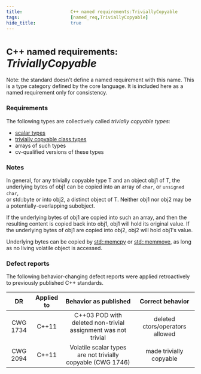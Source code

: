 ```yaml
---
title:                  C++ named requirements:TriviallyCopyable 
tags:                   [named_req,TriviallyCopyable]
hide_title:             true
---
```



# <Since v='cpp11'><small>C++ named requirements:</small> *TriviallyCopyable*</Since>

Note: the standard doesn't define a named requirement with this name. This is a type category defined by the core language. 
It is included here as a named requirement only for consistency.

### Requirements
The following types are collectively called *trivially copyable types*:

* [scalar types](/docs/std/named_req/ScalarType)
* [trivially copyable class types](/docs/std/language/classes#Trivially_copyable_class)
* arrays of such types
* cv-qualified versions of these types

### Notes
In general, for any trivially copyable type T and an object obj1 of T, the underlying bytes of obj1 can be copied into an array of `char`, 
or `unsigned char`,<br/> or <Since v='cpp17'>std::byte</Since> or into obj2, a distinct object of T. Neither obj1 nor obj2 may be a potentially-overlapping subobject.

If the underlying bytes of obj1 are copied into such an array, and then the resulting content is copied back into obj1, 
obj1 will hold its original value. If the underlying bytes of obj1 are copied into obj2, obj2 will hold obj1's value.

Underlying bytes can be copied by [std::memcpy](/docs/std/string/byte/memcpy) or [std::memmove](/docs/std/string/byte/memmove), 
as long as no living volatile object is accessed.

### Defect reports
The following behavior-changing defect reports were applied retroactively to previously published C++ standards.

|    DR    | Applied to |                     Behavior as published                     |         Correct behavior        |
|:--------:|:----------:|:-------------------------------------------------------------:|:-------------------------------:|
| CWG 1734 | C++11      | C++03 POD with deleted non-trivial assignment was not trivial | deleted ctors/operators allowed |
| CWG 2094 | C++11      | Volatile scalar types are not trivially copyable (CWG 1746)   | made trivially copyable         |
